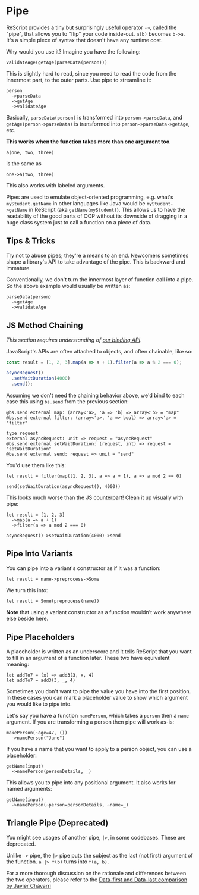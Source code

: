 # Pipe

ReScript provides a tiny but surprisingly useful operator `->`, called the "pipe", that allows you to "flip" your code inside-out. `a(b)` becomes `b->a`. It's a simple piece of syntax that doesn't have any runtime cost.

Why would you use it? Imagine you have the following:

```res
validateAge(getAge(parseData(person)))
```

This is slightly hard to read, since you need to read the code from the innermost part, to the outer parts. Use pipe to streamline it:

```res
person
  ->parseData
  ->getAge
  ->validateAge
```

Basically, `parseData(person)` is transformed into `person->parseData`, and `getAge(person->parseData)` is transformed into `person->parseData->getAge`, etc.

**This works when the function takes more than one argument too**.

```res
a(one, two, three)
```

is the same as

```res
one->a(two, three)
```

This also works with labeled arguments.

Pipes are used to emulate object-oriented programming, e.g. what's `myStudent.getName` in other languages like Java would be `myStudent->getName` in ReScript (aka `getName(myStudent)`). This allows us to have the readability of the good parts of OOP without its downside of dragging in a huge class system just to call a function on a piece of data.

## Tips & Tricks

Try not to abuse pipes; they're a means to an end. Newcomers sometimes shape a library's API to take advantage of the pipe. This is backward and immature.

Conventionally, we don't turn the innermost layer of function call into a pipe. So the above example would usually be written as:

```res
parseData(person)
  ->getAge
  ->validateAge
```

## JS Method Chaining

_This section requires understanding of [our binding API](/docs/reason-compiler/latest/function#object-method)_.

JavaScript's APIs are often attached to objects, and often chainable, like so:

```js
const result = [1, 2, 3].map(a => a + 1).filter(a => a % 2 === 0);

asyncRequest()
  .setWaitDuration(4000)
  .send();
```

Assuming we don't need the chaining behavior above, we'd bind to each case this using `bs.send` from the previous section:

```res
@bs.send external map: (array<'a>, 'a => 'b) => array<'b> = "map"
@bs.send external filter: (array<'a>, 'a => bool) => array<'a> = "filter"

type request
external asyncRequest: unit => request = "asyncRequest"
@bs.send external setWaitDuration: (request, int) => request = "setWaitDuration"
@bs.send external send: request => unit = "send"
```

You'd use them like this:

```res
let result = filter(map([1, 2, 3], a => a + 1), a => a mod 2 == 0)

send(setWaitDuration(asyncRequest(), 4000))
```

This looks much worse than the JS counterpart! Clean it up visually with pipe:

```res
let result = [1, 2, 3]
  ->map(a => a + 1)
  ->filter(a => a mod 2 === 0)

asyncRequest()->setWaitDuration(4000)->send
```

## Pipe Into Variants

You can pipe into a variant's constructor as if it was a function:

```res
let result = name->preprocess->Some
```

We turn this into:

```res
let result = Some(preprocess(name))
```

**Note** that using a variant constructor as a function wouldn't work anywhere else beside here.

## Pipe Placeholders

A placeholder is written as an underscore and it tells ReScript that you want to fill in an argument of a function later. These two have equivalent meaning:

```res
let addTo7 = (x) => add3(3, x, 4)
let addTo7 = add3(3, _, 4)
```

Sometimes you don't want to pipe the value you have into the first position. In these cases you can mark a placeholder value to show which argument you would like to pipe into.

Let's say you have a function `namePerson`, which takes a `person` then a `name` argument. If you are transforming a person then pipe will work as-is:

```res
makePerson(~age=47, ())
  ->namePerson("Jane")
```

If you have a name that you want to apply to a person object, you can use a placeholder:

```res
getName(input)
  ->namePerson(personDetails, _)
```

This allows you to pipe into any positional argument. It also works for named arguments:

```res
getName(input)
  ->namePerson(~person=personDetails, ~name=_)
```

## Triangle Pipe (Deprecated)

You might see usages of another pipe, `|>`, in some codebases. These are deprecated.

Unlike `->` pipe, the `|>` pipe puts the subject as the last (not first) argument of the function. `a |> f(b)` turns into `f(a, b)`.

For a more thorough discussion on the rationale and differences between the two operators, please refer to the [Data-first and Data-last comparison by Javier Chávarri](https://www.javierchavarri.com/data-first-and-data-last-a-comparison/)
